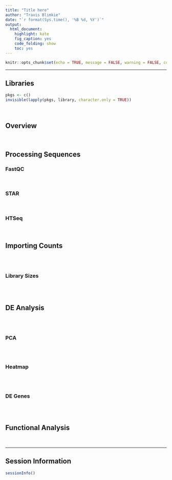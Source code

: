 ```yaml
---
title: "Title here"
author: "Travis Blimkie"
date: "`r format(Sys.time(), '%B %d, %Y')`"
output:
  html_document:
    highlight: kate
    fig_caption: yes
    code_folding: show
    toc: yes
---
```


```r
knitr::opts_chunk$set(echo = TRUE, message = FALSE, warning = FALSE, comment = "")
```

***

## Libraries
```r
pkgs <- c()
invisible(lapply(pkgs, library, character.only = TRUE))
```

<br>

## Overview


<br>

## Processing Sequences
### FastQC


<br>

### STAR


<br>

### HTSeq


<br>

## Importing Counts

```r

```

<br>

### Library Sizes
```r

```

<br>

## DE Analysis
```r

```

<br>

### PCA
```r

```

<br>

### Heatmap
```r

```

<br>

### DE Genes
```r

```

<br>

## Functional Analysis


<br>

***

## Session Information
```r
sessionInfo()
```

<br>

